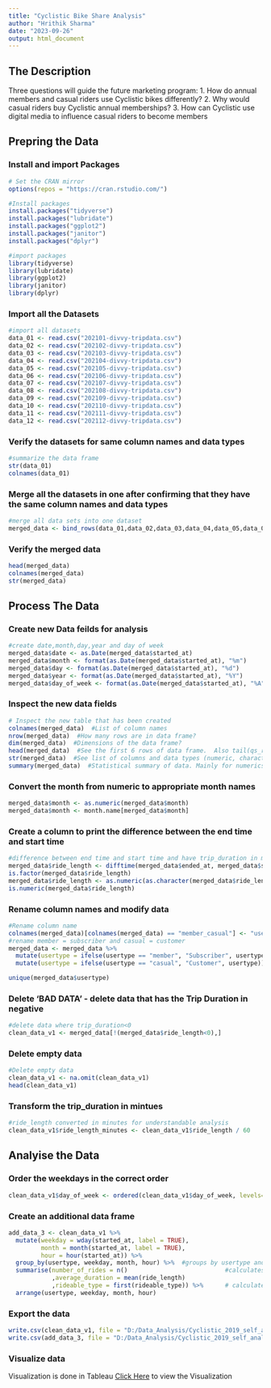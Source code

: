 ---
title: "Cyclistic Bike Share Analysis"
author: "Hrithik Sharma"
date: "2023-09-26"
output: html_document
---
## The Description

Three questions will guide the future marketing program:
1. How do annual members and casual riders use Cyclistic bikes differently?
2. Why would casual riders buy Cyclistic annual memberships?
3. How can Cyclistic use digital media to influence casual riders to become members

## Prepring the Data
### Install and import Packages
```{r setup, include=FALSE}
# Set the CRAN mirror
options(repos = "https://cran.rstudio.com/")

#Install packages
install.packages("tidyverse")
install.packages("lubridate")
install.packages("ggplot2")
install.packages("janitor")
install.packages("dplyr")

#import packages
library(tidyverse)
library(lubridate)
library(ggplot2)
library(janitor)
library(dplyr)
```

### Import all the Datasets
```{r}
#import all datasets
data_01 <- read.csv("202101-divvy-tripdata.csv")
data_02 <- read.csv("202102-divvy-tripdata.csv")
data_03 <- read.csv("202103-divvy-tripdata.csv")
data_04 <- read.csv("202104-divvy-tripdata.csv")
data_05 <- read.csv("202105-divvy-tripdata.csv")
data_06 <- read.csv("202106-divvy-tripdata.csv")
data_07 <- read.csv("202107-divvy-tripdata.csv")
data_08 <- read.csv("202108-divvy-tripdata.csv")
data_09 <- read.csv("202109-divvy-tripdata.csv")
data_10 <- read.csv("202110-divvy-tripdata.csv")
data_11 <- read.csv("202111-divvy-tripdata.csv")
data_12 <- read.csv("202112-divvy-tripdata.csv")
```

### Verify the datasets for same column names and data types
```{r}
#summarize the data frame
str(data_01)
colnames(data_01)
```

### Merge all the datasets in one after confirming that they have the same column names and data types
```{r}
#merge all data sets into one dataset
merged_data <- bind_rows(data_01,data_02,data_03,data_04,data_05,data_06,data_07,data_08,data_09,data_10,data_11,data_12)
```

### Verify the merged data
```{r}
head(merged_data)
colnames(merged_data)
str(merged_data)
```

## Process The Data
### Create new Data feilds for analysis
```{r}
#create date,month,day,year and day of week
merged_data$date <- as.Date(merged_data$started_at)
merged_data$month <- format(as.Date(merged_data$started_at), "%m")
merged_data$day <- format(as.Date(merged_data$started_at), "%d")
merged_data$year <- format(as.Date(merged_data$started_at), "%Y")
merged_data$day_of_week <- format(as.Date(merged_data$started_at), "%A")
```

### Inspect the new data fields
```{r}
# Inspect the new table that has been created
colnames(merged_data)  #List of column names
nrow(merged_data)  #How many rows are in data frame?
dim(merged_data)  #Dimensions of the data frame?
head(merged_data)  #See the first 6 rows of data frame.  Also tail(qs_raw)
str(merged_data)  #See list of columns and data types (numeric, character, etc)
summary(merged_data)  #Statistical summary of data. Mainly for numerics
```

### Convert the month from numeric to appropriate month names
```{r}
merged_data$month <- as.numeric(merged_data$month)
merged_data$month <- month.name[merged_data$month]
```

### Create a column to print the difference between the end time and start time
```{r}
#difference between end time and start time and have trip_duration in minutes
merged_data$ride_length <- difftime(merged_data$ended_at, merged_data$started_at)
is.factor(merged_data$ride_length)
merged_data$ride_length <- as.numeric(as.character(merged_data$ride_length))
is.numeric(merged_data$ride_length)
```

### Rename column names and modify data
```{r}
#Rename column name
colnames(merged_data)[colnames(merged_data) == "member_casual"] <- "usertype"
#rename member = subscriber and casual = customer
merged_data <- merged_data %>%
  mutate(usertype = ifelse(usertype == "member", "Subscriber", usertype)) %>% 
  mutate(usertype = ifelse(usertype == "casual", "Customer", usertype))

unique(merged_data$usertype)
```

### Delete 'BAD DATA' - delete data that has the Trip Duration in negative
```{r}
#delete data where trip_duration<0
clean_data_v1 <- merged_data[!(merged_data$ride_length<0),]
```

### Delete empty data
```{r}
#Delete empty data
clean_data_v1 <- na.omit(clean_data_v1)
head(clean_data_v1)
```

### Transform the trip_duration in mintues
```{r}
#ride_length converted in minutes for understandable analysis
clean_data_v1$ride_length_minutes <- clean_data_v1$ride_length / 60
```

## Analyise the Data
### Order the weekdays in the correct order
```{r}
clean_data_v1$day_of_week <- ordered(clean_data_v1$day_of_week, levels=c("Sunday", "Monday", "Tuesday", "Wednesday", "Thursday", "Friday", "Saturday"))
```

### Create an additional data frame
```{r}
add_data_3 <- clean_data_v1 %>% 
  mutate(weekday = wday(started_at, label = TRUE),
         month = month(started_at, label = TRUE),
         hour = hour(started_at)) %>%
  group_by(usertype, weekday, month, hour) %>%  #groups by usertype and weekday
  summarise(number_of_rides = n()							#calculates the number of rides and average duration 
            ,average_duration = mean(ride_length)
            ,rideable_type = first(rideable_type)) %>% 		# calculates the average duration
  arrange(usertype, weekday, month, hour)	
```

### Export the data
```{r}
write.csv(clean_data_v1, file = "D:/Data_Analysis/Cyclistic_2019_self_analysis/clean_data_v1.csv")
write.csv(add_data_3, file = "D:/Data_Analysis/Cyclistic_2019_self_analysis/add_data_v3.csv")
```

### Visualize data
Visualization is done in Tableau [Click Here](https://public.tableau.com/views/CyclisticBikeShareAnalysis_16956719298060/CyclisticBikeShareAnalysis?:language=en-US&:display_count=n&:origin=viz_share_link) to view the Visualization